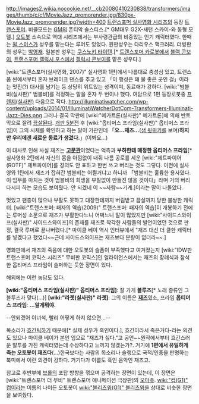 http://images2.wikia.nocookie.net/__cb20080410230838/transformers/images/thumb/c/cf/MovieJazz_promorender.jpg/830px-MovieJazz_promorender.jpg?width=400
[[트랜스포머 실사영화 시리즈]]의 등장 [[트랜스포머]]. 비클모드는 [[GM]]의 폰티악 솔스티스.[* GM대우 G2X-새턴 스카이-와 동형 모델.] [[오토봇]] 소속으로 역대 시리즈에서는 부사령관급의 비중있는 인기 캐릭터였다. 한때는 [[윌 스미스]]가 성우를 맡는다는 루머도 있었다. 원판성우는 다리우스 맥크러리. 더빙판의 성우는 [[박영재]]. 일본판 성우는 [[쿠스노키 타이텐]].[* [[트랜스포머 카로봇]]에서 [[블랙 콘보이]], [[트랜스포머 갤럭시 포스]]에서 [[갤럭시 콘보이]]를 맡은 성우다.]

[wiki:"트랜스포머(실사영화, 2007)" 실사영화 1편]에서 나름대로 충성심 있고, 트랜스폼 씬에서부터 혼자 브레이크 댄스를 추고 있고 「이 행성은 꽤 물 좋은 곳인 걸」이라는 멋진(?) 대사를 남기는 등 상당히 위트있는 성격이며, 동료애가 강하다. [wiki:"범블비(실사판)" 범블비]를 걱정하는 말을 혼자 두 번이나 했다. 여담으로 1편 등장로봇중 [[프렌지(실사판)]] 다음으로 작다.
http://illuminatiwatcher.com/wp-content/uploads/2014/01/IlluminatiWatcherDotCom-Transformers-Illuminati-Jazz-Dies.png
그러나 결국 막판에 [wiki:"메가트론(실사판)" 메가트론]에 의해 반토막으로 잘려 [[끔살]]된다. [[개판 5분전]] 후 [wiki:"옵티머스 프라임(실사판)" 옵티머스 프라임]이 그의 시체를 확인하고 하는 말이 가관인데 「'''오...재즈...'''([[샘 윗위키]]를 보며)'''하지만 우리에겐 새로운 동료가 생겼다.'''」(이봐요...) 

이 대사로 인해 사실 재즈는 '''[[고문관]]'''이었다는 억측과 '''부하한테 매정한 옵티머스 프라임'''[* 실사영화 2탄에서 자신의 몸을 아낌없이 내줘 나름 공로를 세운 [wiki:"제트파이어(ROTF)" 제트파이어]를 경의도 안 표하고 한번 쓰고 버리는 것도 그렇다. 이전에 실사영와 1탄에서 재즈가 잡혀간 범블비는 어쩔거냐고 하니까 「범블비는 훌륭한 용사였다. 이 임무를 마치는 것이 범블비의 희생을 부질없이 만들진 않을 것이다」라며 거의 버리다시피 하는 모습도 보여줬다. 안 되겠네 이 ~~사람~~기계.]이라는 말이 나돌았다.

멋있고 팬층이 많으나 부활도 못하고 대장한테까지 버림받고 끔살까지 당한 불쌍한 캐릭터. [wiki:"트랜스포머: 패자의 역습(2009)" 트랜스포머: 패자의 역습]이 개봉하기 전에는 루머성 소문으로 재즈가 부활한다느니 어쩌느니 말이 많았지만 [wiki:"사이드스와이프(실사판)" 사이드스와이프]의 존재를 재즈로 착각한 사람들의 발언이었던 것으로 판정, 결국 루머로 끝나버렸다.[* 마이클 베이 역시 인터뷰에서 "재즈 대신 더 쿨한 캐릭터를 넣겠다고 했었다~~근데 사이드스와이프는 재즈보다 분량이 없더라~~.]

영화판에서 재즈의 죽음에 대한 오토봇의 슬픔이 부족했다고 여겨졌는지 [wiki:"IDW판 트랜스포머 코믹스 시리즈" 무비판 코믹스]인 얼라이언스에서는 재즈의 장례식과 참석한 옵티머스 프라임이 슬퍼하는 듯한 장면이 있다.

해외에는 이런 농담도 있다.

'''[wiki:"옵티머스 프라임(실사판)" 옵티머스 프라임]''': 잘 가게 '''블루즈'''[* 노래 종류인 그 블루즈가 맞다(...)]
'''[wiki:"라쳇(실사판)" 라쳇]''': 그의 이름은 '''[[재즈]]'''였소, 프라임
'''옵티머스 프라임''': '''...알게뭐야.'''

--안되겠어 이녀석, 빨리 어떻게 하지 않으면...--

목소리가 [[흐긴]]틱하기 때문에[* 실제 성우가 흑인이다.], 흐긴이라서 죽은거다-라는 의견도 있으나 마이클 베이가 본인 입으로 "재즈가 싫다."고 공언~~원작에서부터 흐긴스러운 말투를 가진 캐릭터였는데 수상하다고 느끼지 않겠는가?. 거기에 '''1편에서 유일하게 죽는 오토봇이 재즈다'''(...)한국보다는 사람의 목소리나 슬랭으로 국적/인종을 판명하는 북미에서 이런 의견이 강하다.  거기다가 이름도 흑인 음악인 재즈고.  

참고로 후반부에 [[브롤]]의 포탑 방향을 꺾으며 공격하는 장면이 있는데, 이 장면은 [wiki:"트랜스포머 더 무비" 트랜스포머 애니메이션 극장판]의 [[오마쥬]]. [[wiki:"컵(G1)" 컵]]이라는 이름의 나이든 오토봇이 [[wiki:"블리츠윙(G1)" 블리츠윙]]을 상대로 비슷한 장면을 보여줬다.
